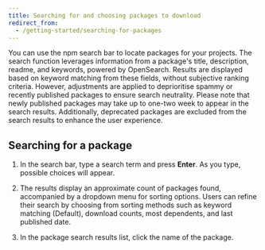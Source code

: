 ```yaml
---
title: Searching for and choosing packages to download
redirect_from:
  - /getting-started/searching-for-packages
---
```


You can use the npm search bar to locate packages for your projects. The search function leverages information from a package's title, description, readme, and keywords, powered by OpenSearch. Results are displayed based on keyword matching from these fields, without subjective ranking criteria. However, adjustments are applied to deprioritise spammy or recently published packages to ensure search neutrality. Please note that newly published packages may take up to one-two week to appear in the search results. Additionally, deprecated packages are excluded from the search results to enhance the user experience.

## Searching for a package

1. In the search bar, type a search term and press **Enter**. As you type, possible choices will appear.

   <Screenshot src="/packages-and-modules/getting-packages-from-the-registry/search-suggestions.png" alt="Screenshot of a search text box with automatic suggestions" />

   <Screenshot src="/packages-and-modules/getting-packages-from-the-registry/search-results.png" alt="Screenshot of the search text box and search results" />

2. The results display an approximate count of packages found, accompanied by a dropdown menu for sorting options. Users can refine their search by choosing from sorting methods such as keyword matching (Default), download counts, most dependents, and last published date.

   <Screenshot src="/packages-and-modules/getting-packages-from-the-registry/search-sort-options.png" alt="Screenshot of the search Sort by dropdown featuring sorting options" />

3. In the package search results list, click the name of the package.
